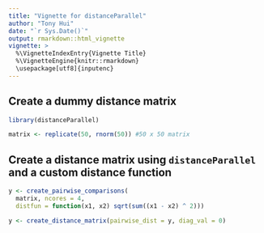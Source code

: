 ```yaml
---
title: "Vignette for distanceParallel"
author: "Tony Hui"
date: "`r Sys.Date()`"
output: rmarkdown::html_vignette
vignette: >
  %\VignetteIndexEntry{Vignette Title}
  %\VignetteEngine{knitr::rmarkdown}
  \usepackage[utf8]{inputenc}
---
```


## Create a dummy distance matrix

```r
library(distanceParallel)

matrix <- replicate(50, rnorm(50)) #50 x 50 matrix
```

## Create a distance matrix using `distanceParallel` and a custom distance function

```r
y <- create_pairwise_comparisons(
  matrix, ncores = 4, 
  distfun = function(x1, x2) sqrt(sum((x1 - x2) ^ 2)))

y <- create_distance_matrix(pairwise_dist = y, diag_val = 0)
```

